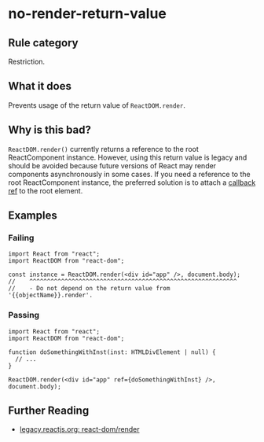 # no-render-return-value

## Rule category

Restriction.

## What it does

Prevents usage of the return value of `ReactDOM.render`.

## Why is this bad?

`ReactDOM.render()` currently returns a reference to the root ReactComponent instance. However, using this return value is legacy and should be avoided because future versions of React may render components asynchronously in some cases. If you need a reference to the root ReactComponent instance, the preferred solution is to attach a [callback ref](https://react.dev/learn/manipulating-the-dom-with-refs) to the root element.

## Examples

### Failing

```tsx twoslash
import React from "react";
import ReactDOM from "react-dom";

const instance = ReactDOM.render(<div id="app" />, document.body);
//    ^^^^^^^^^^^^^^^^^^^^^^^^^^^^^^^^^^^^^^^^^^^^^^^^^^^^^^^^^^^
//    - Do not depend on the return value from '{{objectName}}.render'.
```

### Passing

```tsx twoslash
import React from "react";
import ReactDOM from "react-dom";

function doSomethingWithInst(inst: HTMLDivElement | null) {
  // ...
}

ReactDOM.render(<div id="app" ref={doSomethingWithInst} />, document.body);
```

## Further Reading

- [legacy.reactjs.org: react-dom/render](https://legacy.reactjs.org/docs/react-dom.html#render)
